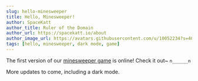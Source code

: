 ```yaml
---
slug: hello-minesweeper
title: Hello, Minesweeper!
author: SpaceKatt
author_title: Ruler of the Domain
author_url: https://spacekatt.io/about
author_image_url: https://avatars.githubusercontent.com/u/10052234?s=400&u=32129771d3f4083bcdb214cfb7efaccfd94efe52&v=4
tags: [hello, minesweeper, dark mode, game]
---
```


The first version of our [minesweeper game](/tech/minesweeper) is online! Check it out~ `n______n`

More updates to come, including a dark mode.
